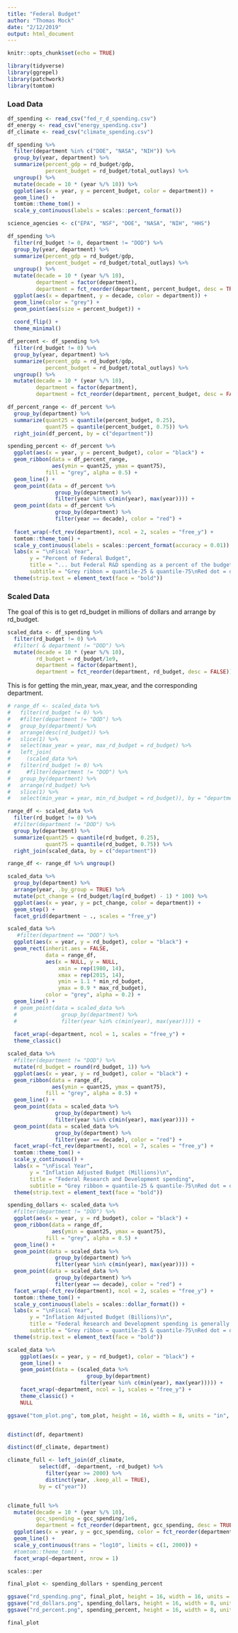 ```yaml
---
title: "Federal Budget"
author: "Thomas Mock"
date: "2/12/2019"
output: html_document
---
```


```r
knitr::opts_chunk$set(echo = TRUE)
```

```r
library(tidyverse)
library(ggrepel)
library(patchwork)
library(tomtom)
```

### Load Data

```r

df_spending <- read_csv("fed_r_d_spending.csv")
df_energy <- read_csv("energy_spending.csv")
df_climate <- read_csv("climate_spending.csv")
```

```r
df_spending %>% 
  filter(department %in% c("DOE", "NASA", "NIH")) %>% 
  group_by(year, department) %>% 
  summarize(percent_gdp = rd_budget/gdp,
            percent_budget = rd_budget/total_outlays) %>%
  ungroup() %>% 
  mutate(decade = 10 * (year %/% 10)) %>% 
  ggplot(aes(x = year, y = percent_budget, color = department)) +
  geom_line() +
  tomtom::theme_tom() +
  scale_y_continuous(labels = scales::percent_format())
```

```r
science_agencies <- c("EPA", "NSF", "DOE", "NASA", "NIH", "HHS")

df_spending %>% 
  filter(rd_budget != 0, department != "DOD") %>% 
  group_by(year, department) %>% 
  summarize(percent_gdp = rd_budget/gdp,
            percent_budget = rd_budget/total_outlays) %>%
  ungroup() %>% 
  mutate(decade = 10 * (year %/% 10),
         department = factor(department),
         department = fct_reorder(department, percent_budget, desc = TRUE)) %>% 
  ggplot(aes(x = department, y = decade, color = department)) +
  geom_line(color = "grey") +
  geom_point(aes(size = percent_budget)) +
  
  coord_flip() +
  theme_minimal()
```

```r
df_percent <- df_spending %>% 
  filter(rd_budget != 0) %>% 
  group_by(year, department) %>% 
  summarize(percent_gdp = rd_budget/gdp,
            percent_budget = rd_budget/total_outlays) %>%
  ungroup() %>% 
  mutate(decade = 10 * (year %/% 10),
         department = factor(department),
         department = fct_reorder(department, percent_budget, desc = FALSE))

df_percent_range <- df_percent %>% 
  group_by(department) %>% 
  summarize(quant25 = quantile(percent_budget, 0.25),
            quant75 = quantile(percent_budget, 0.75)) %>% 
  right_join(df_percent, by = c("department"))

spending_percent <- df_percent %>% 
  ggplot(aes(x = year, y = percent_budget), color = "black") +
  geom_ribbon(data = df_percent_range,
              aes(ymin = quant25, ymax = quant75),
            fill = "grey", alpha = 0.5) +
  geom_line() +
  geom_point(data = df_percent %>%
               group_by(department) %>%
               filter(year %in% c(min(year), max(year)))) +
  geom_point(data = df_percent %>%
               group_by(department) %>%
               filter(year == decade), color = "red") +
  
  facet_wrap(~fct_rev(department), ncol = 2, scales = "free_y") +
  tomtom::theme_tom() +
  scale_y_continuous(labels = scales::percent_format(accuracy = 0.01)) +
  labs(x = "\nFiscal Year",
       y = "Percent of Federal Budget",
       title = "... but Federal R&D spending as a percent of the budget is declining",
       subtitle = "Grey ribbon = quantile-25 & quantile-75\nRed dot = decade marker") +
  theme(strip.text = element_text(face = "bold"))

```
### Scaled Data

The goal of this is to get rd_budget in millions of dollars and arrange by rd_budget.

```r
scaled_data <- df_spending %>% 
  filter(rd_budget != 0) %>% 
  #filter( & department != "DOD") %>% 
  mutate(decade = 10 * (year %/% 10),
         rd_budget = rd_budget/1e9,
         department = factor(department),
         department = fct_reorder(department, rd_budget, desc = FALSE))
```

This is for getting the min_year, max_year, and the corresponding department.

```r
# range_df <- scaled_data %>% 
#   filter(rd_budget != 0) %>% 
#   #filter(department != "DOD") %>% 
#   group_by(department) %>% 
#   arrange(desc(rd_budget)) %>% 
#   slice(1) %>% 
#   select(max_year = year, max_rd_budget = rd_budget) %>% 
#   left_join(
#     (scaled_data %>% 
#   filter(rd_budget != 0) %>%
#     #filter(department != "DOD") %>% 
#   group_by(department) %>% 
#   arrange(rd_budget) %>% 
#   slice(1) %>% 
#   select(min_year = year, min_rd_budget = rd_budget)), by = "department")

range_df <- scaled_data %>% 
  filter(rd_budget != 0) %>% 
  #filter(department != "DOD") %>% 
  group_by(department) %>% 
  summarize(quant25 = quantile(rd_budget, 0.25),
            quant75 = quantile(rd_budget, 0.75)) %>% 
  right_join(scaled_data, by = c("department"))

range_df <- range_df %>% ungroup()
```


```r
scaled_data %>% 
  group_by(department) %>% 
  arrange(year, .by_group = TRUE) %>%
  mutate(pct_change = (rd_budget/lag(rd_budget) - 1) * 100) %>% 
  ggplot(aes(x = year, y = pct_change, color = department)) +
  geom_step() + 
  facet_grid(department ~ ., scales = "free_y")
```

```r
scaled_data %>% 
   #filter(department == "DOD") %>% 
  ggplot(aes(x = year, y = rd_budget), color = "black") +
  geom_rect(inherit.aes = FALSE,
            data = range_df,
            aes(x = NULL, y = NULL,
                xmin = rep(1980, 14),
                xmax = rep(2015, 14),
                ymin = 1.1 * min_rd_budget,
                ymax = 0.9 * max_rd_budget),
            color = "grey", alpha = 0.2) +
  geom_line() +
  # geom_point(data = scaled_data %>% 
  #              group_by(department) %>% 
  #              filter(year %in% c(min(year), max(year)))) +
  
  facet_wrap(~department, ncol = 1, scales = "free_y") +
  theme_classic()
```

```r
scaled_data %>% 
  #filter(department != "DOD") %>% 
  mutate(rd_budget = round(rd_budget, 1)) %>% 
  ggplot(aes(x = year, y = rd_budget), color = "black") +
  geom_ribbon(data = range_df,
              aes(ymin = quant25, ymax = quant75),
            fill = "grey", alpha = 0.5) +
  geom_line() +
  geom_point(data = scaled_data %>%
               group_by(department) %>%
               filter(year %in% c(min(year), max(year)))) +
  geom_point(data = scaled_data %>%
               group_by(department) %>%
               filter(year == decade), color = "red") +
  facet_wrap(~fct_rev(department), ncol = 7, scales = "free_y") +
  tomtom::theme_tom() +
  scale_y_continuous() +
  labs(x = "\nFiscal Year",
       y = "Inflation Adjusted Budget (Millions)\n",
       title = "Federal Research and Development spending",
       subtitle = "Grey ribbon = quantile-25 & quantile-75\nRed dot = decade marker") +
  theme(strip.text = element_text(face = "bold"))
```

```r
spending_dollars <- scaled_data %>% 
  #filter(department != "DOD") %>% 
  ggplot(aes(x = year, y = rd_budget), color = "black") +
  geom_ribbon(data = range_df,
              aes(ymin = quant25, ymax = quant75),
            fill = "grey", alpha = 0.5) +
  geom_line() +
  geom_point(data = scaled_data %>%
               group_by(department) %>%
               filter(year %in% c(min(year), max(year)))) +
  geom_point(data = scaled_data %>%
               group_by(department) %>%
               filter(year == decade), color = "red") +
  facet_wrap(~fct_rev(department), ncol = 2, scales = "free_y") +
  tomtom::theme_tom() +
  scale_y_continuous(labels = scales::dollar_format()) +
  labs(x = "\nFiscal Year",
       y = "Inflation Adjusted Budget (Billions)\n",
       title = "Federal Research and Development spending is generally increasing",
       subtitle = "Grey ribbon = quantile-25 & quantile-75\nRed dot = decade") +
  theme(strip.text = element_text(face = "bold"))
```





```r
scaled_data %>% 
    ggplot(aes(x = year, y = rd_budget), color = "black") +
    geom_line() +
    geom_point(data = (scaled_data %>% 
                         group_by(department)
                       filter(year %in% c(min(year), max(year))))) +
    facet_wrap(~department, ncol = 1, scales = "free_y") +
    theme_classic() +
    NULL

ggsave("tom_plot.png", tom_plot, height = 16, width = 8, units = "in", dpi = 700)


distinct(df, department)

distinct(df_climate, department)

climate_full <- left_join(df_climate, 
          select(df, -department, -rd_budget) %>% 
            filter(year >= 2000) %>% 
            distinct(year, .keep_all = TRUE), 
          by = c("year"))


climate_full %>% 
  mutate(decade = 10 * (year %/% 10),
         gcc_spending = gcc_spending/1e6,
         department = fct_reorder(department, gcc_spending, desc = TRUE)) %>% 
  ggplot(aes(x = year, y = gcc_spending, color = fct_reorder(department, gcc_spending, desc = TRUE))) +
  geom_line() +
  scale_y_continuous(trans = "log10", limits = c(1, 2000)) +
  #tomtom::theme_tom() +
  facet_wrap(~department, nrow = 1)

scales::per
```


```r
final_plot <- spending_dollars + spending_percent
```

```r
ggsave("rd_spending.png", final_plot, height = 16, width = 16, units = "in", dpi = "retina")
ggsave("rd_dollars.png", spending_dollars, height = 16, width = 8, units = "in", dpi = "retina")
ggsave("rd_percent.png", spending_percent, height = 16, width = 8, units = "in", dpi = "retina")
```

```r
final_plot
```


